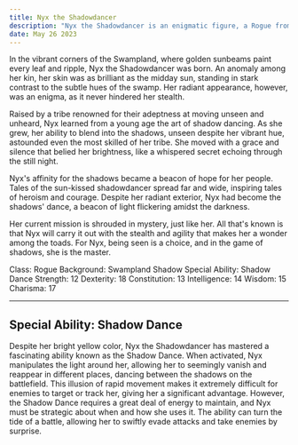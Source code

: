 ```yaml
---
title: Nyx the Shadowdancer
description: "Nyx the Shadowdancer is an enigmatic figure, a Rogue from the brightest corners of the Swamplands. Her slick, sunshine-hued skin contrasts with the shadows, making her an enigma of light in darkness. Agile and elusive, she is like a whispered secret, heard but unseen."
date: May 26 2023
---
```


In the vibrant corners of the Swampland, where golden sunbeams paint every leaf and ripple, Nyx the Shadowdancer was born. An anomaly among her kin, her skin was as brilliant as the midday sun, standing in stark contrast to the subtle hues of the swamp. Her radiant appearance, however, was an enigma, as it never hindered her stealth.

Raised by a tribe renowned for their adeptness at moving unseen and unheard, Nyx learned from a young age the art of shadow dancing. As she grew, her ability to blend into the shadows, unseen despite her vibrant hue, astounded even the most skilled of her tribe. She moved with a grace and silence that belied her brightness, like a whispered secret echoing through the still night.

Nyx's affinity for the shadows became a beacon of hope for her people. Tales of the sun-kissed shadowdancer spread far and wide, inspiring tales of heroism and courage. Despite her radiant exterior, Nyx had become the shadows' dance, a beacon of light flickering amidst the darkness.

Her current mission is shrouded in mystery, just like her. All that's known is that Nyx will carry it out with the stealth and agility that makes her a wonder among the toads. For Nyx, being seen is a choice, and in the game of shadows, she is the master.

Class: Rogue
Background: Swampland Shadow
Special Ability: Shadow Dance
Strength: 12
Dexterity: 18
Constitution: 13
Intelligence: 14
Wisdom: 15
Charisma: 17


---

## Special Ability: Shadow Dance

Despite her bright yellow color, Nyx the Shadowdancer has mastered a fascinating ability known as the Shadow Dance. When activated, Nyx manipulates the light around her, allowing her to seemingly vanish and reappear in different places, dancing between the shadows on the battlefield. This illusion of rapid movement makes it extremely difficult for enemies to target or track her, giving her a significant advantage. However, the Shadow Dance requires a great deal of energy to maintain, and Nyx must be strategic about when and how she uses it. The ability can turn the tide of a battle, allowing her to swiftly evade attacks and take enemies by surprise.
